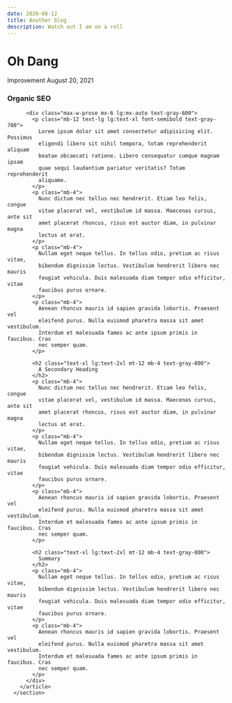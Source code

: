 ```yaml
---
date: 2020-08-12
title: Another blog
description: Watch out I am on a roll
---
```


# Oh Dang

 <section class="pt-16 lg:pb-32">
        <article>
          <div class="relative overflow-hidden lg:rounded-br-full h-1/6 lg:h-130 w-full mb-12 lg:mb-16">
            <div class="absolute top-0 bottom-0 left-0 right-0 bg-gray-700 opacity-50"></div>
            <div class="absolute h-full w-full flex flex-col items-center justify-center text-gray-800">
              <div class="opacity-80 p-8 rounded-lg bg-yellow-50 z-10">
                <div class="text-center mb-1 lg:mb-2">
                  <span class="uppercase tracking-wider font-semibold text-xs">
                    Improvement
                  </span>
                  <span class="mx-2 lg:mx-3 font-medium">August 20, 2021</span>
                </div>
                <h1 class="text-4xl lg:text-5xl font-semibold text-center mx-4 lg:mx-0">
                  Organic SEO
                </h1>
              </div>
            </div>
            <StaticImage
              class="h-full w-full object-cover"
              src="../images/growth_tips_hero.jpg"
              alt="Plants sprouting out of soil."
            />
          </div>

          <div class="max-w-prose mx-6 lg:mx-auto text-gray-600">
            <p class="mb-12 text-lg lg:text-xl font-semibold text-gray-700">
              Lorem ipsum dolor sit amet consectetur adipisicing elit. Possimus
              eligendi libero sit nihil tempora, totam reprehenderit aliquam
              beatae obcaecati ratione. Libero consequatur cumque magnam ipsam
              quae sequi laudantium pariatur veritatis? Totam reprehenderit
              aliquame.
            </p>
            <p class="mb-4">
              Nunc dictum nec tellus nec hendrerit. Etiam leo felis, congue
              vitae placerat vel, vestibulum id massa. Maecenas cursus, ante sit
              amet placerat rhoncus, risus est auctor diam, in pulvinar magna
              lectus at erat.
            </p>
            <p class="mb-4">
              Nullam eget neque tellus. In tellus odio, pretium ac risus vitae,
              bibendum dignissim lectus. Vestibulum hendrerit libero nec mauris
              feugiat vehicula. Duis malesuada diam tempor odio efficitur, vitae
              faucibus purus ornare.
            </p>
            <p class="mb-4">
              Aenean rhoncus mauris id sapien gravida lobortis. Praesent vel
              eleifend purus. Nulla euismod pharetra massa sit amet vestibulum.
              Interdum et malesuada fames ac ante ipsum primis in faucibus. Cras
              nec semper quam.
            </p>

            <h2 class="text-xl lg:text-2xl mt-12 mb-4 text-gray-800">
              A Secondary Heading
            </h2>
            <p class="mb-4">
              Nunc dictum nec tellus nec hendrerit. Etiam leo felis, congue
              vitae placerat vel, vestibulum id massa. Maecenas cursus, ante sit
              amet placerat rhoncus, risus est auctor diam, in pulvinar magna
              lectus at erat.
            </p>
            <p class="mb-4">
              Nullam eget neque tellus. In tellus odio, pretium ac risus vitae,
              bibendum dignissim lectus. Vestibulum hendrerit libero nec mauris
              feugiat vehicula. Duis malesuada diam tempor odio efficitur, vitae
              faucibus purus ornare.
            </p>
            <p class="mb-4">
              Aenean rhoncus mauris id sapien gravida lobortis. Praesent vel
              eleifend purus. Nulla euismod pharetra massa sit amet vestibulum.
              Interdum et malesuada fames ac ante ipsum primis in faucibus. Cras
              nec semper quam.
            </p>

            <h2 class="text-xl lg:text-2xl mt-12 mb-4 text-gray-800">
              Summary
            </h2>
            <p class="mb-4">
              Nullam eget neque tellus. In tellus odio, pretium ac risus vitae,
              bibendum dignissim lectus. Vestibulum hendrerit libero nec mauris
              feugiat vehicula. Duis malesuada diam tempor odio efficitur, vitae
              faucibus purus ornare.
            </p>
            <p class="mb-4">
              Aenean rhoncus mauris id sapien gravida lobortis. Praesent vel
              eleifend purus. Nulla euismod pharetra massa sit amet vestibulum.
              Interdum et malesuada fames ac ante ipsum primis in faucibus. Cras
              nec semper quam.
            </p>
          </div>
        </article>
      </section>
